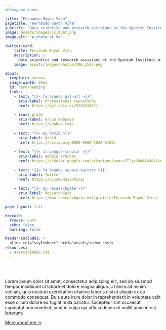 ```yaml
---
#Homepage index

title: "Fernando Rayón Viña"
pagetitle: "Fernando Rayón Viña"
subtitle: "Data scientist and research assistant at the Spanish Institute of Oceanography (IEO-CSIC)"
image: assets/images/pc_boat.png
image-alt: "A photo of me"

twitter-card:
    title: Fernando Rayón Viña
    description: |
      Data scientist and research assistant at the Spanish Institute of Oceanography (IEO-CSIC).
    image: assets/images/photos/IMG_2517.png

about:
  template: solana
  image-width: 28em
  id: hero-heading
  links:
    - text: "{{< fa brands git-alt >}}"
      aria-label: Professional repository 
      href: https://git.csic.es/53676339C/
      
    - icon: globe
      aria-label: Group webpage
      href: https://vgohab.com/
      
    - text: "{{< ai orcid >}}"
      aria-label: Orcid
      href: https://orcid.org/0000-0002-1622-2180/
      
    - text: "{{< ai google-scholar >}}"
      aria-label: Google scholar
      href: https://scholar.google.com/citations?user=CTlje38AAAAJ&hl=es/
      
    - text: "{{< fa brands square-twitter >}}"
      aria-label: Twitter
      href: https://x.com/RayonVina/
      
    - text: "{{< ai researchgate >}}"
      aria-label: ResearchGate
      href: https://www.researchgate.net/profile/Fernando-Rayon-Vina/

page-layout: full

execute: 
  freeze: auto
  echo: false
  warning: false

header-includes: >
  <link rel="stylesheet" href="assets/index.css">
resources:
  - assets/index.css
---
```


<br><br>

::: {#hero-heading}
Lorem ipsum dolor sit amet, consectetur adipiscing elit, sed do eiusmod tempor incididunt ut labore et dolore magna aliqua. Ut enim ad minim veniam, quis nostrud exercitation ullamco laboris nisi ut aliquip ex ea commodo consequat. Duis aute irure dolor in reprehenderit in voluptate velit esse cillum dolore eu fugiat nulla pariatur. Excepteur sint occaecat cupidatat non proident, sunt in culpa qui officia deserunt mollit anim id est laborum.

[More about me →](/about/index.qmd)
:::

<!-- hero-heading -->
